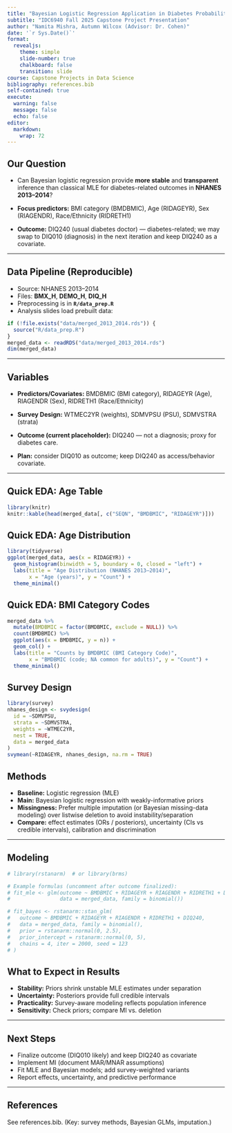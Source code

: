 ```yaml
---
title: "Bayesian Logistic Regression Application in Diabetes Probability Prediction"
subtitle: "IDC6940 Fall 2025 Capstone Project Presentation"
author: "Namita Mishra, Autumn Wilcox (Advisor: Dr. Cohen)"
date: '`r Sys.Date()`'
format:
  revealjs:
    theme: simple
    slide-number: true
    chalkboard: false
    transition: slide
course: Capstone Projects in Data Science
bibliography: references.bib
self-contained: true
execute:
  warning: false
  message: false
  echo: false
editor:
  markdown:
    wrap: 72
---
```


## Our Question

- Can Bayesian logistic regression provide **more stable** and **transparent** inference than classical MLE for diabetes-related outcomes in **NHANES 2013–2014**?

- **Focus predictors:** BMI category (BMDBMIC), Age (RIDAGEYR), Sex (RIAGENDR), Race/Ethnicity (RIDRETH1)  

- **Outcome:** DIQ240 (usual diabetes doctor) — diabetes-related; we may swap to DIQ010 (diagnosis) in the next iteration and keep DIQ240 as a covariate.

---

## Data Pipeline (Reproducible)

- Source: NHANES 2013–2014  
- Files: **BMX_H**, **DEMO_H**, **DIQ_H**  
- Preprocessing is in **`R/data_prep.R`** 
- Analysis slides load prebuilt data:

```r
if (!file.exists("data/merged_2013_2014.rds")) {
  source("R/data_prep.R")
}
merged_data <- readRDS("data/merged_2013_2014.rds")
dim(merged_data)
```

---

## Variables

- **Predictors/Covariates:**
BMDBMIC (BMI category), RIDAGEYR (Age), RIAGENDR (Sex), RIDRETH1 (Race/Ethnicity)

- **Survey Design:**
WTMEC2YR (weights), SDMVPSU (PSU), SDMVSTRA (strata)

- **Outcome (current placeholder):**
DIQ240 — not a diagnosis; proxy for diabetes care.
- **Plan:** consider DIQ010 as outcome; keep DIQ240 as access/behavior covariate.

---

## Quick EDA: Age Table

```r
library(knitr)
knitr::kable(head(merged_data[, c("SEQN", "BMDBMIC", "RIDAGEYR")]))
```

## Quick EDA: Age Distribution 

```r
library(tidyverse)
ggplot(merged_data, aes(x = RIDAGEYR)) +
  geom_histogram(binwidth = 5, boundary = 0, closed = "left") +
  labs(title = "Age Distribution (NHANES 2013–2014)",
       x = "Age (years)", y = "Count") +
  theme_minimal()
```

## Quick EDA: BMI Category Codes

```r
merged_data %>%
  mutate(BMDBMIC = factor(BMDBMIC, exclude = NULL)) %>%
  count(BMDBMIC) %>%
  ggplot(aes(x = BMDBMIC, y = n)) +
  geom_col() +
  labs(title = "Counts by BMDBMIC (BMI Category Code)",
       x = "BMDBMIC (code; NA common for adults)", y = "Count") +
  theme_minimal()
```

## Survey Design

```r
library(survey)
nhanes_design <- svydesign(
  id = ~SDMVPSU,
  strata = ~SDMVSTRA,
  weights = ~WTMEC2YR,
  nest = TRUE,
  data = merged_data
)
svymean(~RIDAGEYR, nhanes_design, na.rm = TRUE)
```

## Methods

- **Baseline:** Logistic regression (MLE)
- **Main:** Bayesian logistic regression with weakly-informative priors
- **Missingness:** Prefer multiple imputation (or Bayesian missing-data modeling) over listwise deletion to avoid instability/separation
- **Compare:** effect estimates (ORs / posteriors), uncertainty (CIs vs credible intervals), calibration and discrimination

---

## Modeling

```r
# library(rstanarm)  # or library(brms)

# Example formulas (uncomment after outcome finalized):
# fit_mle <- glm(outcome ~ BMDBMIC + RIDAGEYR + RIAGENDR + RIDRETH1 + DIQ240,
#                data = merged_data, family = binomial())

# fit_bayes <- rstanarm::stan_glm(
#   outcome ~ BMDBMIC + RIDAGEYR + RIAGENDR + RIDRETH1 + DIQ240,
#   data = merged_data, family = binomial(),
#   prior = rstanarm::normal(0, 2.5),
#   prior_intercept = rstanarm::normal(0, 5),
#   chains = 4, iter = 2000, seed = 123
# )
```

## What to Expect in Results

- **Stability:** Priors shrink unstable MLE estimates under separation
- **Uncertainty:** Posteriors provide full credible intervals
- **Practicality:** Survey-aware modeling reflects population inference
- **Sensitivity:** Check priors; compare MI vs. deletion

---

## Next Steps

- Finalize outcome (DIQ010 likely) and keep DIQ240 as covariate
- Implement MI (document MAR/MNAR assumptions)
- Fit MLE and Bayesian models; add survey-weighted variants
- Report effects, uncertainty, and predictive performance

---

## References
See references.bib. (Key: survey methods, Bayesian GLMs, imputation.)